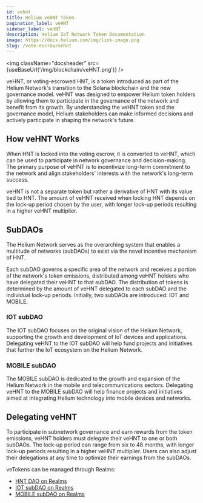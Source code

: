 ```yaml
---
id: vehnt
title: Helium veHNT Token
pagination_label: veHNT
sidebar_label: veHNT
description: Helium IoT Network Token Documentation
image: https://docs.helium.com/img/link-image.png
slug: /vote-escrow/vehnt
---
```



<img className="docsheader" src={useBaseUrl('/img/blockchain/veHNT.png')} />

veHNT, or voting-escrowed HNT, is a token introduced as part of the Helium Network's transition to
the Solana blockchain and the new governance model. veHNT was designed to empower Helium token
holders by allowing them to participate in the governance of the network and benefit from its
growth. By understanding the veHNT token and the governance model, Helium stakeholders can make
informed decisions and actively participate in shaping the network's future.

## How veHNT Works

When HNT is locked into the voting escrow, it is converted to veHNT, which can be used to
participate in network governance and decision-making. The primary purpose of veHNT is to
incentivize long-term commitment to the network and align stakeholders' interests with the network's
long-term success.

veHNT is not a separate token but rather a derivative of HNT with its value tied to HNT. The amount
of veHNT received when locking HNT depends on the lock-up period chosen by the user, with longer
lock-up periods resulting in a higher veHNT multiplier.

## SubDAOs

The Helium Network serves as the overarching system that enables a multitude of networks (subDAOs)
to exist via the novel incentive mechanism of HNT.

Each subDAO governs a specific area of the network and receives a portion of the network's token
emissions, distributed among veHNT holders who have delegated their veHNT to that subDAO. The
distribution of tokens is determined by the amount of veHNT delegated to each subDAO and the
individual lock-up periods. Initially, two subDAOs are introduced: IOT and MOBILE.

### IOT subDAO

The IOT subDAO focuses on the original vision of the Helium Network, supporting the growth and
development of IoT devices and applications. Delegating veHNT to the IOT subDAO will help fund
projects and initiatives that further the IoT ecosystem on the Helium Network.

### MOBILE subDAO

The MOBILE subDAO is dedicated to the growth and expansion of the Helium Network in the mobile and
telecommunications sectors. Delegating veHNT to the MOBILE subDAO will help finance projects and
initiatives aimed at integrating Helium technology into mobile devices and networks.

## Delegating veHNT

To participate in subnetwork governance and earn rewards from the token emissions, veHNT holders
must delegate their veHNT to one or both subDAOs. The lock-up period can range from six to 48
months, with longer lock-up periods resulting in a higher veHNT multiplier. Users can also adjust
their delegations at any time to optimize their earnings from the subDAOs.

veTokens can be managed through Realms:

- [HNT DAO on Realms](https://app.realms.today/dao/HNT)
- [IOT subDAO on Realms](https://app.realms.today/dao/IOT)
- [MOBILE subDAO on Realms](https://app.realms.today/dao/MOBILE)
